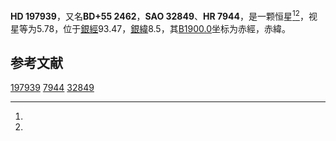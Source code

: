 {{Starbox begin
| name = HD 197939
}}
{{Starbox observe
| epoch = [[J2000.0|J2000.0]]
| constell = {{星座名待查}}<ref name=SIMBAD>{{cite web
 | url=http://simbad.u-strasbg.fr/simbad/sim-id?Ident=HR+7944
 | title =Pulsating variable Star
 | publisher=Centre de Données astronomiques de Strasbourg
 | work=SIMBAD
 | accessdate=2012-07-13}}</ref><ref name=DATA>{{cite web
 | url=http://vizier.u-strasbg.fr/viz-bin/VizieR-5?-out.add=.&-source=5050&-corr=PK=HR&-out.max=9999&HR=7944
 | title=VizieR Detailed Page
 | accessdate=2012-07-13
 | archive-date=2016-03-05
 | archive-url=https://web.archive.org/web/20160305025848/http://vizier.u-strasbg.fr/viz-bin/VizieR-5?-out.add=.&-source=5050&-corr=PK=HR&-out.max=9999&HR=7944
 | dead-url=no
 }}</ref>
| 星官 = 
| ra = {{RA|20|44|22}}<ref name=SIMBAD /><ref name=DATA />
| dec = {{DEC|+56|29|17}}<ref name=SIMBAD /><ref name=DATA />
| appmag_v = 5.78<ref name=SIMBAD /><ref name=DATA />
}}
{{Starbox character
| class = M3III<ref name=SIMBAD /><ref name=DATA />
| b-v = 1.67<ref name=SIMBAD /><ref name=DATA />
| u-b = 1.86<ref name=SIMBAD /><ref name=DATA />
| r-i = <ref name=SIMBAD /><ref name=DATA />
| variable = 
}}
{{Starbox astrometry
| radial_v = 1.86
| prop_mo_ra = -28
| parallax = 
| p_error = 
}}
{{Starbox catalog
| names =BD+55 2462，[[SAO星表|SAO]] 32849，[[HD星表|HD]] 197939，[[HR星表|HR]] 7944}}
{{Starbox reference |Simbad=HR+7944}}
{{Starbox end}}

'''HD 197939'''，又名'''BD+55 2462'''，'''SAO 32849'''、'''HR 7944'''，是一颗恒星<ref name=SIMBAD /><ref name=DATA />，视星等为5.78，位于[[銀道座標系|銀經]]93.47，[[銀道座標系|銀緯]]8.5，其[[B1900.0|B1900.0]]坐标为赤經{{RA|20|41|46.3}}，赤緯{{DEC|+56|8.5|29}}。

== 参考文献 ==
{{reflist}}

{{star-stub}}

[[Category:HD和HDE天體|197939]]
[[Category:HR天體|7944]]
[[Category:SAO天體|32849]]